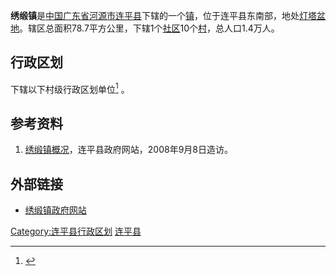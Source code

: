 {{中国乡级行政区|44/16/23/115/000}}
'''绣缎镇'''是[[中华人民共和国|中国]][[广东省|广东省]][[河源市|河源市]][[连平县|连平县]]下辖的一个[[镇|镇]]，位于连平县东南部，地处[[灯塔盆地|灯塔盆地]]。辖区总面积78.7平方公里，下辖1个[[社区|社区]]10个[[村|村]]，总人口1.4万人。

== 行政区划 ==
{{PAGENAMEBASE}}下辖以下村级行政区划单位<ref>{{PRC admin/ref sgc|44/16/23/115/000}}</ref>
{{PRC admin/children|44/16/23/115/000}}。

==参考资料==
#[https://web.archive.org/web/20070724031248/http://www1.lianping.gov.cn/lianping/town/xiuduan.htm 绣缎镇概况]，连平县政府网站，2008年9月8日造访。
{{reflist}}

==外部链接==
*[http://lianping.gdsq.cn/bws/site/18/index.jsp 绣缎镇政府网站]{{dead link|date=2018年4月 |bot=InternetArchiveBot |fix-attempted=yes }}

{{GD-stub}}
{{PRC admin/navcat|44/16/23/115/000}}

[[Category:连平县行政区划|Category:连平县行政区划]]
[[Category:河源建制镇|连平县]]